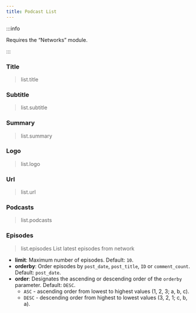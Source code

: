 ```yaml
---
title: Podcast List
---
```


:::info

Requires the “Networks” module.

:::

### Title
> list.title

### Subtitle
> list.subtitle

### Summary
> list.summary

### Logo
> list.logo

### Url
> list.url

### Podcasts
> list.podcasts

### Episodes
> list.episodes
List latest episodes from network

* __limit__: Maximum number of episodes. Default: `10`.
* __orderby__: Order episodes by `post_date`, `post_title`, `ID` or `comment_count`. Default: `post_date`.
* __order__: Designates the ascending or descending order of the `orderby` parameter. Default: `DESC`.
  * `ASC` - ascending order from lowest to highest values (1, 2, 3; a, b, c).
  * `DESC` - descending order from highest to lowest values (3, 2, 1; c, b, a).

